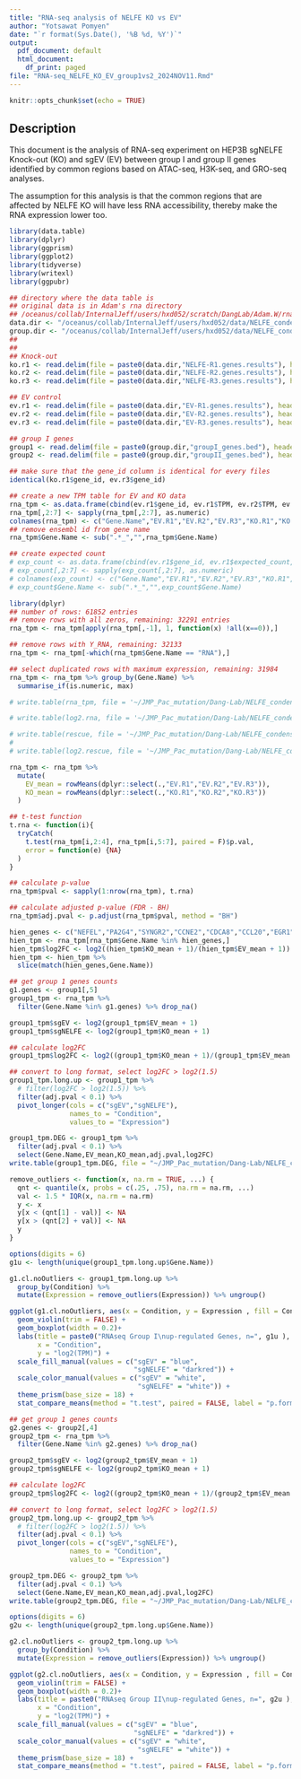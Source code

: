 ```yaml
---
title: "RNA-seq analysis of NELFE KO vs EV"
author: "Yotsawat Pomyen"
date: "`r format(Sys.Date(), '%B %d, %Y')`"
output:
  pdf_document: default
  html_document:
    df_print: paged
file: "RNA-seq_NELFE_KO_EV_group1vs2_2024NOV11.Rmd"
---
```


```r
knitr::opts_chunk$set(echo = TRUE)
```

## Description 
This document is the analysis of RNA-seq experiment on HEP3B sgNELFE Knock-out (KO) and sgEV (EV) between group I and group II genes identified by common regions based on ATAC-seq, H3K-seq, and GRO-seq analyses. 

The assumption for this analysis is that the common regions that are affected by NELFE KO will have less RNA accessibility, thereby make the RNA expression lower too. 



```r
library(data.table)
library(dplyr)
library(ggprism)
library(ggplot2)
library(tidyverse)
library(writexl)
library(ggpubr)
```

```r
## directory where the data table is 
## original data is in Adam's rna directory
## /oceanus/collab/InternalJeff/users/hxd052/scratch/DangLab/Adam.W/rna/0genes
data.dir <- "/oceanus/collab/InternalJeff/users/hxd052/data/NELFE_condensate/RNAseq/0genes/"
group.dir <- "/oceanus/collab/InternalJeff/users/hxd052/data/NELFE_condensate/RNAseq/2datasheets/datasets/"
## 
##
## Knock-out
ko.r1 <- read.delim(file = paste0(data.dir,"NELFE-R1.genes.results"), header = T, sep = "\t")
ko.r2 <- read.delim(file = paste0(data.dir,"NELFE-R2.genes.results"), header = T, sep = "\t")
ko.r3 <- read.delim(file = paste0(data.dir,"NELFE-R3.genes.results"), header = T, sep = "\t")

## EV control
ev.r1 <- read.delim(file = paste0(data.dir,"EV-R1.genes.results"), header = T, sep = "\t")
ev.r2 <- read.delim(file = paste0(data.dir,"EV-R2.genes.results"), header = T, sep = "\t")
ev.r3 <- read.delim(file = paste0(data.dir,"EV-R3.genes.results"), header = T, sep = "\t")

## group I genes 
group1 <- read.delim(file = paste0(group.dir,"groupI_genes.bed"), header = F)
group2 <- read.delim(file = paste0(group.dir,"groupII_genes.bed"), header = F)

## make sure that the gene_id column is identical for every files
identical(ko.r1$gene_id, ev.r3$gene_id)

## create a new TPM table for EV and KO data
rna_tpm <- as.data.frame(cbind(ev.r1$gene_id, ev.r1$TPM, ev.r2$TPM, ev.r3$TPM, ko.r1$TPM, ko.r2$TPM, ko.r3$TPM))
rna_tpm[,2:7] <- sapply(rna_tpm[,2:7], as.numeric)
colnames(rna_tpm) <- c("Gene.Name","EV.R1","EV.R2","EV.R3","KO.R1","KO.R2","KO.R3")
## remove ensembl id from gene name
rna_tpm$Gene.Name <- sub(".*_","",rna_tpm$Gene.Name)

## create expected count
# exp_count <- as.data.frame(cbind(ev.r1$gene_id, ev.r1$expected_count, ev.r2$expected_count, ev.r3$expected_count, ko.r1$expected_count, ko.r2$expected_count, ko.r3$expected_count))
# exp_count[,2:7] <- sapply(exp_count[,2:7], as.numeric)
# colnames(exp_count) <- c("Gene.Name","EV.R1","EV.R2","EV.R3","KO.R1","KO.R2","KO.R3")
# exp_count$Gene.Name <- sub(".*_","",exp_count$Gene.Name)
```

```r
library(dplyr)
## number of rows: 61852 entries
## remove rows with all zeros, remaining: 32291 entries
rna_tpm <- rna_tpm[apply(rna_tpm[,-1], 1, function(x) !all(x==0)),]

## remove rows with Y_RNA, remaining: 32133
rna_tpm <- rna_tpm[-which(rna_tpm$Gene.Name == "RNA"),]

## select duplicated rows with maximum expression, remaining: 31984
rna_tpm <- rna_tpm %>% group_by(Gene.Name) %>% 
  summarise_if(is.numeric, max)

# write.table(rna_tpm, file = '~/JMP_Pac_mutation/Dang-Lab/NELFE_condensate/RNAseq/DEG_RNA-seq/KOvEV_TPM_noLog2.txt', quote = F, sep = '\t')

# write.table(log2.rna, file = '~/JMP_Pac_mutation/Dang-Lab/NELFE_condensate/RNAseq/DEG_RNA-seq/KOvEV_TPM_Log2.txt', quote = F, sep = '\t')

# write.table(rescue, file = '~/JMP_Pac_mutation/Dang-Lab/NELFE_condensate/RNAseq/DEG_RNA-seq/Rescue_TPM_noLog2.txt', quote = F, sep = '\t')
# 
# write.table(log2.rescue, file = '~/JMP_Pac_mutation/Dang-Lab/NELFE_condensate/RNAseq/DEG_RNA-seq/Rescue_TPM_Log2.txt', quote = F, sep = '\t')
```

```r
rna_tpm <- rna_tpm %>% 
  mutate(
    EV_mean = rowMeans(dplyr::select(.,"EV.R1","EV.R2","EV.R3")),
    KO_mean = rowMeans(dplyr::select(.,"KO.R1","KO.R2","KO.R3"))
  )
```

```r
## t-test function
t.rna <- function(i){
  tryCatch(
    t.test(rna_tpm[i,2:4], rna_tpm[i,5:7], paired = F)$p.val,
    error = function(e) {NA}
  )
}

## calculate p-value 
rna_tpm$pval <- sapply(1:nrow(rna_tpm), t.rna)

## calculate adjusted p-value (FDR - BH)
rna_tpm$adj.pval <- p.adjust(rna_tpm$pval, method = "BH")

```

```r
hien_genes <- c("NEFEL","PA2G4","SYNGR2","CCNE2","CDCA8","CCL20","EGR1","SERPINE1","MT2A","IER2","HBB")
hien_tpm <- rna_tpm[rna_tpm$Gene.Name %in% hien_genes,]
hien_tpm$log2FC <- log2((hien_tpm$KO_mean + 1)/(hien_tpm$EV_mean + 1))
hien_tpm <- hien_tpm %>% 
  slice(match(hien_genes,Gene.Name))
```

```r
## get group 1 genes counts
g1.genes <- group1[,5]
group1_tpm <- rna_tpm %>% 
  filter(Gene.Name %in% g1.genes) %>% drop_na()

group1_tpm$sgEV <- log2(group1_tpm$EV_mean + 1)
group1_tpm$sgNELFE <- log2(group1_tpm$KO_mean + 1)

## calculate log2FC
group1_tpm$log2FC <- log2((group1_tpm$KO_mean + 1)/(group1_tpm$EV_mean + 1))

## convert to long format, select log2FC > log2(1.5)
group1_tpm.long.up <- group1_tpm %>% 
  # filter(log2FC > log2(1.5)) %>%
  filter(adj.pval < 0.1) %>%
  pivot_longer(cols = c("sgEV","sgNELFE"),
               names_to = "Condition",
               values_to = "Expression")
```

```r
group1_tpm.DEG <- group1_tpm %>% 
  filter(adj.pval < 0.1) %>% 
  select(Gene.Name,EV_mean,KO_mean,adj.pval,log2FC)
write.table(group1_tpm.DEG, file = "~/JMP_Pac_mutation/Dang-Lab/NELFE_condensate/RNAseq/DEG_RNA-seq/DEG_RNA-seq_groupI_adj.pval0.1.txt", quote = F, sep = "\t")
```

```r
remove_outliers <- function(x, na.rm = TRUE, ...) {
  qnt <- quantile(x, probs = c(.25, .75), na.rm = na.rm, ...)
  val <- 1.5 * IQR(x, na.rm = na.rm)
  y <- x
  y[x < (qnt[1] - val)] <- NA
  y[x > (qnt[2] + val)] <- NA
  y
}
```

```r
options(digits = 6)
g1u <- length(unique(group1_tpm.long.up$Gene.Name))

g1.cl.noOutliers <- group1_tpm.long.up %>% 
  group_by(Condition) %>% 
  mutate(Expression = remove_outliers(Expression)) %>% ungroup()

ggplot(g1.cl.noOutliers, aes(x = Condition, y = Expression , fill = Condition, color = Condition)) +
  geom_violin(trim = FALSE) +
  geom_boxplot(width = 0.2)+
  labs(title = paste0("RNAseq Group I\nup-regulated Genes, n=", g1u ),
       x = "Condition",
       y = "log2(TPM)") +
  scale_fill_manual(values = c("sgEV" = "blue", 
                               "sgNELFE" = "darkred")) + 
  scale_color_manual(values = c("sgEV" = "white",
                                "sgNELFE" = "white")) +
  theme_prism(base_size = 18) + 
  stat_compare_means(method = "t.test", paired = FALSE, label = "p.format", label.y = 7.5, label.x = 1.5)
```

```r
## get group 1 genes counts
g2.genes <- group2[,4]
group2_tpm <- rna_tpm %>% 
  filter(Gene.Name %in% g2.genes) %>% drop_na()

group2_tpm$sgEV <- log2(group2_tpm$EV_mean + 1)
group2_tpm$sgNELFE <- log2(group2_tpm$KO_mean + 1)

## calculate log2FC
group2_tpm$log2FC <- log2((group2_tpm$KO_mean + 1)/(group2_tpm$EV_mean + 1))

## convert to long format, select log2FC > log2(1.5)
group2_tpm.long.up <- group2_tpm %>% 
  # filter(log2FC > log2(1.5)) %>%
  filter(adj.pval < 0.1) %>%
  pivot_longer(cols = c("sgEV","sgNELFE"),
               names_to = "Condition",
               values_to = "Expression")
```

```r
group2_tpm.DEG <- group2_tpm %>% 
  filter(adj.pval < 0.1) %>% 
  select(Gene.Name,EV_mean,KO_mean,adj.pval,log2FC)
write.table(group2_tpm.DEG, file = "~/JMP_Pac_mutation/Dang-Lab/NELFE_condensate/RNAseq/DEG_RNA-seq/DEG_RNA-seq_groupII_adj.pval0.1.txt", quote = F, sep = "\t")
```

```r
options(digits = 6)
g2u <- length(unique(group2_tpm.long.up$Gene.Name))

g2.cl.noOutliers <- group2_tpm.long.up %>% 
  group_by(Condition) %>% 
  mutate(Expression = remove_outliers(Expression)) %>% ungroup()

ggplot(g2.cl.noOutliers, aes(x = Condition, y = Expression , fill = Condition, color = Condition)) +
  geom_violin(trim = FALSE) +
  geom_boxplot(width = 0.2)+
  labs(title = paste0("RNAseq Group II\nup-regulated Genes, n=", g2u ),
       x = "Condition",
       y = "log2(TPM)") +
  scale_fill_manual(values = c("sgEV" = "blue", 
                               "sgNELFE" = "darkred")) + 
  scale_color_manual(values = c("sgEV" = "white",
                                "sgNELFE" = "white")) +
  theme_prism(base_size = 18) + 
  stat_compare_means(method = "t.test", paired = FALSE, label = "p.format", label.y = 7.5, label.x = 1.5)
```

































































